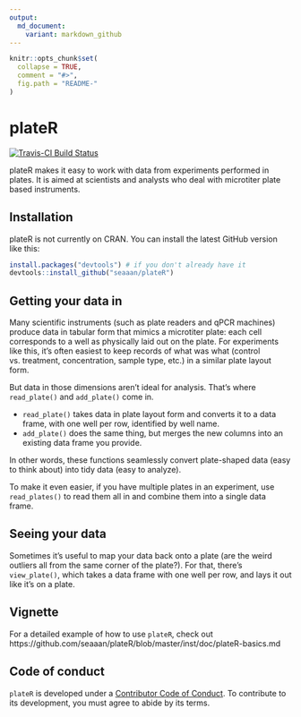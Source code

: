```yaml
---
output:
  md_document:
    variant: markdown_github
---
```


<!-- README.md is generated from README.Rmd. Please edit that file -->

```r
knitr::opts_chunk$set(
  collapse = TRUE,
  comment = "#>",
  fig.path = "README-"
)
```

# plateR

[![Travis-CI Build Status](https://travis-ci.org/seaaan/plateR.svg?branch=master)](https://travis-ci.org/seaaan/plateR)

plateR makes it easy to work with data from experiments performed in plates. It is aimed at scientists and analysts who deal with microtiter plate based instruments.  

## Installation

plateR is not currently on CRAN. You can install the latest GitHub version like this:

```r
install.packages("devtools") # if you don't already have it
devtools::install_github("seaaan/plateR")
```

## Getting your data in

Many scientific instruments (such as plate readers and qPCR machines) produce data in tabular form that mimics a microtiter plate: each cell corresponds to a well as physically laid out on the plate. For experiments like this, it's often easiest to keep records of what was what (control vs. treatment, concentration, sample type, etc.) in a similar plate layout form. 

But data in those dimensions aren't ideal for analysis. That's where `read_plate()` and `add_plate()` come in. 

* `read_plate()` takes data in plate layout form and converts it to a data frame, with one well per row, identified by well name.
* `add_plate()` does the same thing, but merges the new columns into an existing data frame you provide. 

In other words, these functions seamlessly convert plate-shaped data (easy to think about) into tidy data (easy to analyze).  

To make it even easier, if you have multiple plates in an experiment, use `read_plates()` to read them all in and combine them into a single data frame. 

## Seeing your data

Sometimes it's useful to map your data back onto a plate (are the weird outliers all from the same corner of the plate?). For that, there's `view_plate()`, which takes a data frame with one well per row, and lays it out like it's on a plate. 

## Vignette

For a detailed example of how to use `plateR`, check out https://github.com/seaaan/plateR/blob/master/inst/doc/plateR-basics.md

## Code of conduct

`plateR` is developed under a [Contributor Code of Conduct](CONDUCT.md). To contribute to its development, you must agree to abide by its terms.